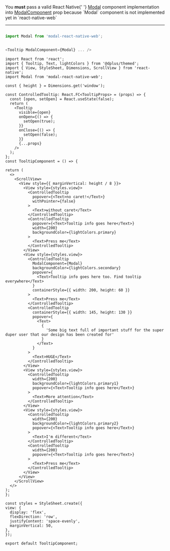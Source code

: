 <!-- Web specific usage which is to be displayed on the documentation and not added as comment in the component. -->


<Admonition type="tip" icon="💡" title="Web-platform specific note">
  You <b>must</b> pass a valid React Native{' '}
  <a href="https://reactnative.dev/docs/modal">Modal</a> component
  implementation into <a href="#modalcomponent">ModalComponent</a> prop because
  `Modal` component is not implemented yet in `react-native-web`
</Admonition>

---

```js

import Modal from 'modal-react-native-web';


<Tooltip ModalComponent={Modal} ... />

```

```SnackPlayer  Tooltip
import React from 'react';
import { Tooltip, Text, lightColors } from '@dplus/themed';
import { View, StyleSheet, Dimensions, ScrollView } from 'react-native';
import Modal from 'modal-react-native-web';

const { height } = Dimensions.get('window');

const ControlledTooltip: React.FC<TooltipProps> = (props) => {
  const [open, setOpen] = React.useState(false);
  return (
    <Tooltip
      visible={open}
      onOpen={() => {
        setOpen(true);
      }}
      onClose={() => {
        setOpen(false);
      }}
      {...props}
    />
  );
};
const TooltipComponent = () => {

return (
  <>
    <ScrollView>
      <View style={{ marginVertical: height / 8 }}>
        <View style={styles.view}>
          <ControlledTooltip
            popover={<Text>no caret!</Text>}
            withPointer={false}
          >
            <Text>without caret</Text>
          </ControlledTooltip>
          <ControlledTooltip
            popover={<Text>Tooltip info goes here</Text>}
            width={200}
            backgroundColor={lightColors.primary}
          >
            <Text>Press me</Text>
          </ControlledTooltip>
        </View>
        <View style={styles.view}>
          <ControlledTooltip
            ModalComponent={Modal}
            backgroundColor={lightColors.secondary}
            popover={
              <Text>Tooltip info goes here too. Find tooltip everywhere</Text>
            }
            containerStyle={{ width: 200, height: 60 }}
          >
            <Text>Press me</Text>
          </ControlledTooltip>
          <ControlledTooltip
            containerStyle={{ width: 145, height: 130 }}
            popover={
              <Text>
                {
                  'Some big text full of important stuff for the super duper user that our design has been created for'
                }
              </Text>
            }
          >
            <Text>HUGE</Text>
          </ControlledTooltip>
        </View>
        <View style={styles.view}>
          <ControlledTooltip
            width={200}
            backgroundColor={lightColors.primary1}
            popover={<Text>Tooltip info goes here</Text>}
          >
            <Text>More attention</Text>
          </ControlledTooltip>
        </View>
        <View style={styles.view}>
          <ControlledTooltip
            width={200}
            backgroundColor={lightColors.primary2}
            popover={<Text>Tooltip info goes here</Text>}
          >
            <Text>I'm different</Text>
          </ControlledTooltip>
          <ControlledTooltip
            width={200}
            popover={<Text>Tooltip info goes here</Text>}
          >
            <Text>Press me</Text>
          </ControlledTooltip>
        </View>
      </View>
    </ScrollView>
  </>
);
};

const styles = StyleSheet.create({
view: {
  display: 'flex',
  flexDirection: 'row',
  justifyContent: 'space-evenly',
  marginVertical: 50,
},
});

export default TooltipComponent;
```
